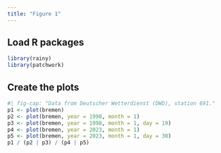 ```yaml
---
title: "Figure 1"
---
```


## Load R packages

```r
library(rainy)
library(patchwork)
```

## Create the plots

```r
#| fig-cap: "Data from Deutscher Wetterdienst (DWD), station 691."
p1 <- plot(bremen)
p2 <- plot(bremen, year = 1998, month = 1)
p3 <- plot(bremen, year = 1998, month = 1, day = 19)
p4 <- plot(bremen, year = 2023, month = 1)
p5 <- plot(bremen, year = 2023, month = 1, day = 30)
p1 / (p2 | p3) / (p4 | p5)
```
